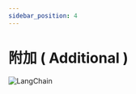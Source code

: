 ```yaml
---
sidebar_position: 4
---
```

# 附加 ( Additional )

![LangChain](https://pica.zhimg.com/50/v2-56e8bbb52aa271012541c1fe1ceb11a2_r.gif 'LangChain中文网')



<DocCardList />
